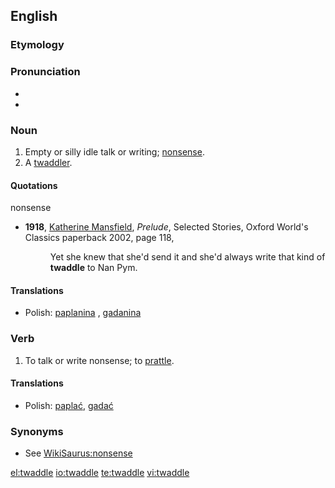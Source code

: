 ==English==

===Etymology===
{{rfe}}

===Pronunciation===
* {{audio|en-us-twaddle.ogg|Audio (US)}}
* {{IPA|/ˈtwædlə/}}

===Noun===
{{en-noun}}

# Empty or silly idle talk or writing; [[nonsense]].
# A [[twaddler]].

====Quotations====
;nonsense
* '''1918''', [[w:Katherine Mansfield|Katherine Mansfield]], ''Prelude'', Selected Stories, Oxford World's Classics paperback 2002, page 118,
*: Yet she knew that she'd send it and she'd always write that kind of '''twaddle''' to Nan Pym.

====Translations====
{{trans-top|Empty or silly idle talk or writing; nonsense}}
* Polish: [[paplanina]] {{f}}, [[gadanina]] {{f}}
{{trans-mid}}
{{trans-bottom}}

===Verb===
{{en-verb|twaddles|twaddling|twaddled}}

# To talk or write nonsense; to [[prattle]].

====Translations====
{{trans-top|To talk or write nonsense}}
* Polish: [[paplać]], [[gadać]]
{{trans-mid}}
{{trans-bottom}}

===Synonyms===
* See [[WikiSaurus:nonsense]]

[[el:twaddle]]
[[io:twaddle]]
[[te:twaddle]]
[[vi:twaddle]]